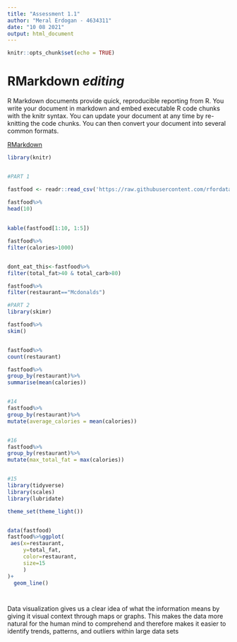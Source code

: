 ```yaml
---
title: "Assessment 1.1"
author: "Meral Erdogan - 4634311"
date: "10 08 2021"
output: html_document
---
```


```r
knitr::opts_chunk$set(echo = TRUE)
```

# RMarkdown ***editing***



R Markdown documents provide quick, reproducible reporting from R. You write your document in markdown and embed executable R code chunks with the knitr syntax. You can update your document at any time by re-knitting the code chunks. You can then convert your document into several common formats.



[RMarkdown](https://rmarkdown.rstudio.com/lesson-8.html)


```r

library(knitr)


#PART 1

fastfood <- readr::read_csv('https://raw.githubusercontent.com/rfordatascience/tidytuesday/master/data/2018/2018-09-04/fastfood_calories.csv')

fastfood%>%
head(10)
  
 
kable(fastfood[1:10, 1:5])

fastfood%>% 
filter(calories>1000)  


dont_eat_this<-fastfood%>% 
filter(total_fat>40 & total_carb>80)

fastfood%>% 
filter(restaurant=="Mcdonalds")


```

```r

#PART 2
library(skimr)

fastfood%>% 
skim()


fastfood%>% 
count(restaurant)

fastfood%>% 
group_by(restaurant)%>% 
summarise(mean(calories))


#14
fastfood%>% 
group_by(restaurant)%>% 
mutate(average_calories = mean(calories)) 


#16
fastfood%>% 
group_by(restaurant)%>% 
mutate(max_total_fat = max(calories)) 



```


```r

#15
library(tidyverse)
library(scales)
library(lubridate)

theme_set(theme_light())


data(fastfood)
fastfood%>%ggplot(
 aes(x=restaurant,
     y=total_fat,
     color=restaurant,
     size=15
     )
)+
  geom_line()




```


Data visualization gives us a clear idea of what the information means by giving it visual context through maps or graphs. This makes the data more natural for the human mind to comprehend and therefore makes it easier to identify trends, patterns, and outliers within large data sets




